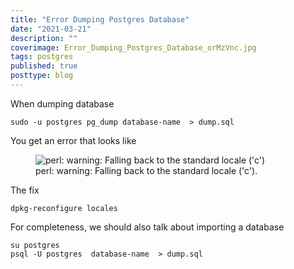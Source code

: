 ```yaml
---
title: "Error Dumping Postgres Database"
date: "2021-03-21"
description: ""
coverimage: Error_Dumping_Postgres_Database_orMzVnc.jpg
tags: postgres
published: true
posttype: blog
---
```


When dumping database
```
sudo -u postgres pg_dump database-name  > dump.sql
```

You get an error that looks like 

<figure class="figure text-center col-xs-12 col-sm-12 col-lg-12">
<img src="/static/532719ab-7409-4371-9037-be1ce0637a23.png" class="img-fluid" alt="perl: warning: Falling back to the standard locale ('c')">
  <figcaption class="figure-caption text-center fw-normal text-dark">perl: warning: Falling back to the standard locale ('c').</figcaption>
</figure>


The fix

```
dpkg-reconfigure locales
```

For completeness, we should also talk about importing a database 
```
su postgres
psql -U postgres  database-name  > dump.sql
```